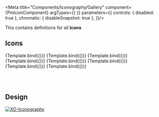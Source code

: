 
<Meta title="Components/Iconography/Gallery" component={PmIconComponent} argTypes={{
}} parameters={{
  controls: { disabled: true },
  chromatic: { disableSnapshot: true },
}}/>

<Description of={PmIconComponent} />
<Description markdown={`# Iconography`}/>




This contains definitions for all **Icons**

## Icons

<Canvas withToolbar>
  <Story name="Default FAVORITE" args={{
      ...IconData,
      icon: Icon.FAVORITE,
    }}>
    {Template.bind({})}
  </Story>
  <Story name="Default SORT" args={{
      ...IconData,
      icon: Icon.SORT,
    }}>
    {Template.bind({})}
  </Story>
  <Story name="Default SEARCH" args={{
      ...IconData,
      icon: Icon.SEARCH,
    }}>
    {Template.bind({})}
  </Story>
  <Story name="Default CART" args={{
      ...IconData,
      icon: Icon.CART,
    }}>
    {Template.bind({})}
  </Story>
  <Story name="Default STAR_FILLED" args={{
      ...IconData,
      icon: Icon.START_FILLED,
    }}>
    {Template.bind({})}
  </Story>
  <Story name="Default STAR_EMPTY" args={{
      ...IconData,
      icon: Icon.STAR_EMPTY,
    }}>
    {Template.bind({})}
  </Story>
  <Story name="Default REFRESH" args={{
      ...IconData,
      icon: Icon.REFRESH,
    }}>
    {Template.bind({})}
  </Story>
  <Story name="Default FILTER" args={{
      ...IconData,
      icon: Icon.FILTER,
    }}>
    {Template.bind({})}
  </Story>
</Canvas>

<IconGallery>
  <IconItem name="favorite">
    <Story name="Default FAVORITE">
    </Story>
  </IconItem>
  <IconItem name="sort">
    <Story name="Default SORT">
    </Story>
  </IconItem>
  <IconItem name="search">
    <Story name="Default SEARCH">
    </Story>
  </IconItem>
  <IconItem name="cart">
    <Story name="Default CART">
    </Story>
  </IconItem>
  <IconItem name="star_filled">
    <Story name="Default STAR_FILLED">
    </Story>
  </IconItem>
  <IconItem name="star_empty">
    <Story name="Default STAR_EMPTY">
    </Story>
  </IconItem>
  <IconItem name="refresh">
    <Story name="Default REFRESH">
    </Story>
  </IconItem>
  <IconItem name="filter">
    <Story name="Default FILTER">
    </Story>
  </IconItem>
</IconGallery>


<br/><br/>

## Design

[![XD-Iconography](https://img.shields.io/badge/-Iconography-%235c5c5c?logo=adobexd&labelColor=450034)](https://xd.adobe.com/view/3ff4c180-5eee-4b0f-941c-2de05a13ccd2-6aa7/specs/)